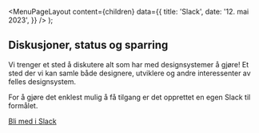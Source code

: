 
<Meta
  title='Slack'
  description='Diskusjoner, status og sparring'
/>

  <MenuPageLayout
    content={children}
    data={{
      title: 'Slack',
      date: '12. mai 2023',
    }}
  />
);

## Diskusjoner, status og sparring

Vi trenger et sted å diskutere alt som har med designsystemer å gjøre! Et sted der vi kan samle både designere, utviklere og andre interessenter av felles designsystem.

For å gjøre det enklest mulig å få tilgang er det opprettet en egen Slack til formålet.

[Bli med i Slack](https://join.slack.com/t/designsystemet/shared_invite/zt-22v5yui1f-XlDpD9FKhWT7dyUy6NVCHA)
